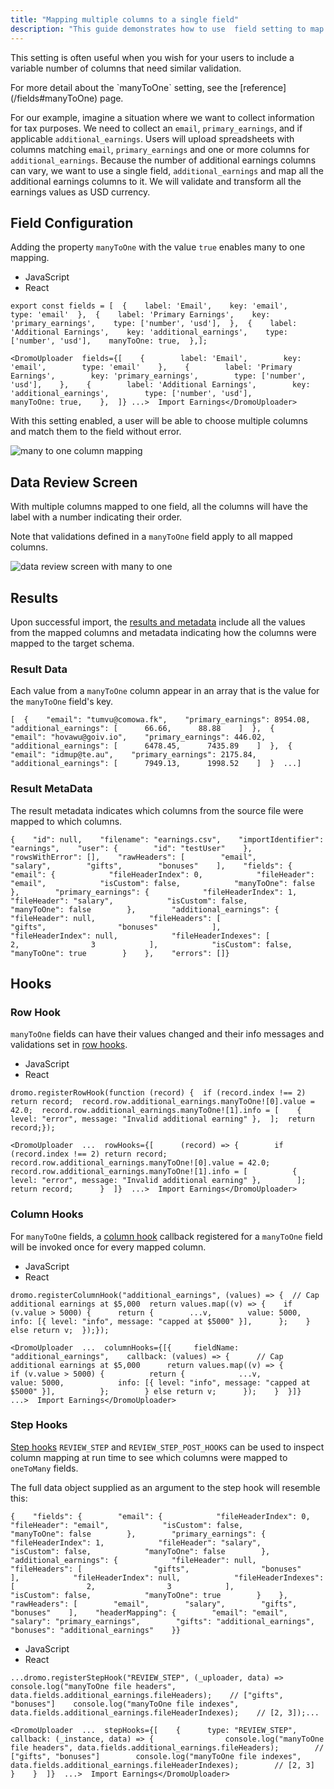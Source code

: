 ```yaml
---
title: "Mapping multiple columns to a single field"
description: "This guide demonstrates how to use  field setting to map multiple columns to a single field."
---
```


This setting is often useful when you wish for your users to include a variable number of columns that need similar validation.

<Info>
  For more detail about the `manyToOne` setting, see the [reference](/fields#manyToOne) page.
</Info>

For our example, imagine a situation where we want to collect information for tax purposes. We need to collect an `email`, `primary_earnings`, and if applicable `additional_earnings`. Users will upload spreadsheets with columns matching `email`, `primary_earnings` and one or more columns for `additional_earnings`. Because the number of additional earnings columns can vary, we want to use a single field, `additional_earnings` and map all the additional earnings columns to it. We will validate and transform all the earnings values as USD currency.

## Field Configuration[​](#field-configuration "Direct link to Field Configuration")

Adding the property `manyToOne` with the value `true` enables many to one mapping.

* JavaScript
* React

```
export const fields = [  {    label: 'Email',    key: 'email',    type: 'email'  },  {    label: 'Primary Earnings',    key: 'primary_earnings',    type: ['number', 'usd'],  },  {    label: 'Additional Earnings',    key: 'additional_earnings',    type: ['number', 'usd'],    manyToOne: true,  },];
```

```
<DromoUploader  fields={[    {        label: 'Email',        key: 'email',        type: 'email'    },    {        label: 'Primary Earnings',        key: 'primary_earnings',        type: ['number', 'usd'],    },    {        label: 'Additional Earnings',        key: 'additional_earnings',        type: ['number', 'usd'],        manyToOne: true,    },  ]} ...>  Import Earnings</DromoUploader>
```

With this setting enabled, a user will be able to choose multiple columns and match them to the field without error.

![many to one column mapping](\images\guides\assets\images\column_mapping-eed6adb531f610423d9527b6c17f09e6.png)

## Data Review Screen[​](#data-review-screen "Direct link to Data Review Screen")

With multiple columns mapped to one field, all the columns will have the label with a number indicating their order.

Note that validations defined in a `manyToOne` field apply to all mapped columns.

![data review screen with many to one](\images\guides\assets\images\data_review-2a8bea8cd30fdafb6eab8a192cb2e658.png)

## Results[​](#results "Direct link to Results")

Upon successful import, the [results and metadata](/results#the-onresults-callback) include all the values from the mapped columns and metadata indicating how the columns were mapped to the target schema.

### Result Data[​](#result-data "Direct link to Result Data")

Each value from a `manyToOne` column appear in an array that is the value for the `manyToOne` field's key.

```
[  {    "email": "tumvu@comowa.fk",    "primary_earnings": 8954.08,    "additional_earnings": [      66.66,      88.88    ]  },  {    "email": "hovawu@goiv.io",    "primary_earnings": 446.02,    "additional_earnings": [      6478.45,      7435.89    ]  },  {    "email": "idmup@te.au",    "primary_earnings": 2175.84,    "additional_earnings": [      7949.13,      1998.52    ]  }  ...]
```

### Result MetaData[​](#result-metadata "Direct link to Result MetaData")

The result metadata indicates which columns from the source file were mapped to which columns.

```
{    "id": null,    "filename": "earnings.csv",    "importIdentifier": "earnings",    "user": {        "id": "testUser"    },    "rowsWithError": [],    "rawHeaders": [        "email",        "salary",        "gifts",        "bonuses"    ],    "fields": {        "email": {            "fileHeaderIndex": 0,            "fileHeader": "email",            "isCustom": false,            "manyToOne": false        },        "primary_earnings": {            "fileHeaderIndex": 1,            "fileHeader": "salary",            "isCustom": false,            "manyToOne": false        },        "additional_earnings": {            "fileHeader": null,            "fileHeaders": [                "gifts",                "bonuses"            ],            "fileHeaderIndex": null,            "fileHeaderIndexes": [                2,                3            ],            "isCustom": false,            "manyToOne": true        }    },    "errors": []}
```

## Hooks[​](#hooks "Direct link to Hooks")

### Row Hook[​](#row-hook "Direct link to Row Hook")

`manyToOne` fields can have their values changed and their info messages and validations set in [row hooks](/hooks#row-hooks).

* JavaScript
* React

```
dromo.registerRowHook(function (record) {  if (record.index !== 2) return record;  record.row.additional_earnings.manyToOne![0].value = 42.0;  record.row.additional_earnings.manyToOne![1].info = [    { level: "error", message: "Invalid additional earning" },  ];  return record;});
```

```
<DromoUploader  ...  rowHooks={[      (record) => {        if (record.index !== 2) return record;        record.row.additional_earnings.manyToOne![0].value = 42.0;        record.row.additional_earnings.manyToOne![1].info = [          { level: "error", message: "Invalid additional earning" },        ];        return record;      }  ]}  ...>  Import Earnings</DromoUploader>
```

### Column Hooks[​](#column-hooks "Direct link to Column Hooks")

For `manyToOne` fields, a [column hook](/hooks#column-hooks) callback registered for a `manyToOne` field will be invoked once for every mapped column.

* JavaScript
* React

```
dromo.registerColumnHook("additional_earnings", (values) => {  // Cap additional earnings at $5,000  return values.map((v) => {    if (v.value > 5000) {      return {        ...v,        value: 5000,        info: [{ level: "info", message: "capped at $5000" }],      };    } else return v;  });});
```

```
<DromoUploader  ...  columnHooks={[{     fieldName: "additional_earnings",    callback: (values) => {      // Cap additional earnings at $5,000      return values.map((v) => {        if (v.value > 5000) {          return {            ...v,            value: 5000,            info: [{ level: "info", message: "capped at $5000" }],          };        } else return v;      });    }  }]}  ...>  Import Earnings</DromoUploader>
```

### Step Hooks[​](#step-hooks "Direct link to Step Hooks")

[Step hooks](/hooks#step-hooks) `REVIEW_STEP` and `REVIEW_STEP_POST_HOOKS` can be used to inspect column mapping at run time to see which columns were mapped to `oneToMany` fields.

The full data object supplied as an argument to the step hook will resemble this:

```
{    "fields": {        "email": {            "fileHeaderIndex": 0,            "fileHeader": "email",            "isCustom": false,            "manyToOne": false        },        "primary_earnings": {            "fileHeaderIndex": 1,            "fileHeader": "salary",            "isCustom": false,            "manyToOne": false        },        "additional_earnings": {            "fileHeader": null,            "fileHeaders": [                "gifts",                "bonuses"            ],            "fileHeaderIndex": null,            "fileHeaderIndexes": [                2,                3            ],            "isCustom": false,            "manyToOne": true        }    },    "rawHeaders": [        "email",        "salary",        "gifts",        "bonuses"    ],    "headerMapping": {        "email": "email",        "salary": "primary_earnings",        "gifts": "additional_earnings",        "bonuses": "additional_earnings"    }}
```

* JavaScript
* React

```
...dromo.registerStepHook("REVIEW_STEP", (_uploader, data) =>    console.log("manyToOne file headers", data.fields.additional_earnings.fileHeaders);    // ["gifts", "bonuses"]    console.log("manyToOne file indexes", data.fields.additional_earnings.fileHeaderIndexes);    // [2, 3]);...
```

```
<DromoUploader  ...  stepHooks={[    {      type: "REVIEW_STEP",      callback: (_instance, data) => {                console.log("manyToOne file headers", data.fields.additional_earnings.fileHeaders);        // ["gifts", "bonuses"]        console.log("manyToOne file indexes", data.fields.additional_earnings.fileHeaderIndexes);        // [2, 3]      }    }  ]}  ...>  Import Earnings</DromoUploader>
```
